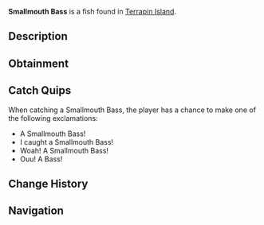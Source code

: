 {{FishInfobox
|image          = Smallmouth Bass.png
|rarity         = Common
|sea            = First Sea
|location       = [[Terrapin Island]]
|sublocation    = Freshwater
|sources        = Fishing Rod
|radar_location = 
|xp             = 90
|weather        = Windy
|time           = 
|season         = Spring, Summer
|bait           = Worm
|base_weight    = 1.7
|base_value     = 70
|weight_range   = 1.2
|base_chance    = 75
|base_resil     = 80
}}
'''Smallmouth Bass''' is a {{Rarity|Common}} fish found in [[Terrapin Island]].

== Description ==
{{Description|The Smallmouth Bass is a popular freshwater fish known for its fighting spirit and preference for clear, cool waters. It has a streamlined body with a greenish-brown coloration and distinctive horizontal stripes.  It can be found in plenty of freshwaters, but is native to Terrapin Islands filtered water.|Bestiary Entry}}

== Obtainment ==
{{Description|Can be found in freshwaters and in the filtered waters of Terrapin Island.|Bestiary Hint}}
{{Fish Availability|
Terrapin Island/Olm Cave
Terrapin Island/Surrounding Ocean
|top_rods      = 
Leviathan's Fang Rod\237443.33\166493.11;
Trident Rod\231983.27\127400.15;
Free Spirit Rod\228649.17\127173.67;
Azure Of Lagoon\216385.86\187052.36;
No-Life Rod\214052.36\185035.2;
Training Rod\182236.11\182236.11;
Resourceful Rod\185904.57\178326.6;
Flimsy Rod\137288.03\124854.78;
Rapid Rod\194807.1\187057.45;
Abyssal Specter Rod\201324.7\184534.12;
Egg Rod\197632.3\183661.41;
Rod Of Time\168354.95\165622.75;
Relic Rod\168354.95\165622.75;
Challenger's Rod\201337.89\165719.48;
Seraphic Rod\198915.41\181052.35;
Rod Of The Forgotten Fang\196945.42\165326.25;
Zeus Rod\196871.71\178554.7;
Blazebringer Rod\196099.64\179744.83;
Rod Of The Depths\196047.84\150368.51;
Verdant Shear Rod\196020.3\182163.36;
Depthseeker Rod\194598.44\173332.34;
Avalanche Rod\192872.96\172378.95;
Rod Of The Exalted One\191980.39\141202.63;
Ethereal Prism Rod\191763.67\107413.57;
Volcanic Rod\190261.44\174393.54;
Steady Rod\98063.05\94297.38
|recommended   = Trident Rod
}}

== Catch Quips ==
When catching a Smallmouth Bass, the player has a chance to make one of the following exclamations:
* A Smallmouth Bass!
* I caught a Smallmouth Bass!
* Woah! A Smallmouth Bass!
* Ouu! A Bass!

== Change History ==
{{Change History|{{subst:Current Version}}}}

== Navigation ==
{{Fish Navbox|Terrapin Island}}